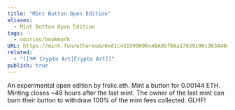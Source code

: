 ```yaml
---
title: "Mint Button Open Edition"
aliases:
  - Mint Button Open Edition
tags:
  - sources/bookmark
URL: https://mint.fun/ethereum/0xA1c431599696c4BA0bf6Aa17839196c363A40d38
related:
  - "[[🗺️ Crypto Art|Crypto Art]]"
publish: true
---
```


An experimental open edition by frolic.eth. Mint a button for 0.00144 ETH. Minting closes ~48 hours after the last mint. The owner of the last mint can burn their button to withdraw 100% of the mint fees collected. GLHF!